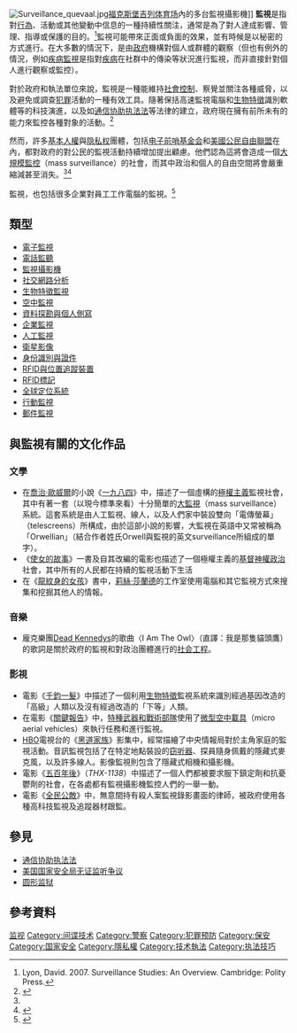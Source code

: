 {{Redirect|监控}}
[[File:Surveillance_quevaal.jpg|thumb]][[福克斯堡|福克斯堡]][[吉列体育场|吉列体育场]]內的多台監視攝影機]]
'''監視'''是指對[[行為|行為]]、活動或其他變動中信息的一種持續性關注，通常是為了對人達成影響、管理、指導或保護的目的。<ref>Lyon, David. 2007. Surveillance Studies: An Overview. Cambridge: Polity Press.</ref>監視可能帶來正面或負面的效果，並有時候是以秘密的方式進行。在大多數的情況下，是由[[政府|政府]]機構對個人或群體的觀察（但也有例外的情況，例如[[疾病監視|疾病監視]]是指對[[疾病|疾病]]在社群中的傳染等狀況進行監視，而非直接針對個人進行觀察或監控）。

對於政府和執法單位來說，監視是一種能維持[[社會控制|社會控制]]、察覺並關注各種威脅，以及避免或調查[[犯罪|犯罪]]活動的一種有效工具。隨著保括高速監視電腦和[[生物计量学|生物特徵]]識別軟體等的科技演進，以及如[[通信协助执法法|通信协助执法法]]等法律的建立，政府現在擁有前所未有的能力來監控各種對象的活動。<ref name="us-surveillance-soc">{{cite web|url=http://www.aclu.org/privacy/gen/index.html|title=Is the U.S. Turning Into a Surveillance Society?|work=American Civil Liberties Union|accessdate=March 13, 2009|archive-date=2009-10-20|archive-url=https://web.archive.org/web/20091020131214/https://www.aclu.org/privacy/gen/index.html|dead-url=no}}</ref>

然而，許多[[基本權_(憲法學)|基本人權]]與[[隐私权|隐私权]]團體，包括[[电子前哨基金会|电子前哨基金会]]和[[美國公民自由聯盟|美國公民自由聯盟]]在內，都對政府的對公民的監視活動持續增加提出顧慮。他們認為這將會造成一個[[大規模監控|大規模監控]]（mass surveillance）的社會，而其中政治和個人的自由空間將會嚴重縮減甚至消失。<ref name="us-surveillance-soc"/><ref name="bigger-monster">{{cite web|url=http://www.aclu.org/FilesPDFs/aclu_report_bigger_monster_weaker_chains.pdf|title=Bigger Monster, Weaker Chains: The Growth of an American Surveillance Society|date=January 15, 2003|work=American Civil Liberties Union|accessdate=March 13, 2009|archive-date=2012-10-06|archive-url=https://web.archive.org/web/20121006180731/http://www.aclu.org/FilesPDFs/aclu_report_bigger_monster_weaker_chains.pdf|dead-url=no}}</ref>

監視，也包括很多企業對員工工作電腦的監視。<ref>{{Cite web|url=http://www.banquyenphanmem.com/|title=區域網路監控軟體，員工監控軟體|accessdate=2018-03-08|author=|date=|publisher=|archive-date=2020-12-19|archive-url=https://web.archive.org/web/20201219003752/http://www.banquyenphanmem.com/|dead-url=yes}}</ref>

== 類型 ==
{{div col|colwidth=30em}}
*[[電子監視|電子監視]]
*[[電話監聽|電話監聽]]
*[[監視攝影機|監視攝影機]]
*[[社交網路分析|社交網路分析]]
*[[生物特徵監視|生物特徵監視]]
*[[空中監視|空中監視]]
*[[資料探勘與個人側寫|資料探勘與個人側寫]]
*[[企業監視|企業監視]]
*[[人工監視|人工監視]]
*[[衛星影像|衛星影像]]
*[[身份識別與證件|身份識別與證件]]
*[[RFID與位置追蹤裝置|RFID與位置追蹤裝置]]
*[[RFID標記|RFID標記]]
*[[全球定位系統|全球定位系統]]
*[[行動監視|行動監視]]
*[[郵件監視|郵件監視]]
{{div col end}}

== 與監視有關的文化作品 ==
=== 文學 ===
*在[[喬治·歐威爾|喬治·歐威爾]]的小說《[[一九八四|一九八四]]》中，描述了一個虛構的[[極權主義|極權主義]]監視社會，其中有著一套（以現今標準來看）十分簡單的[[大監視|大監視]]（mass surveillance）系統。這套系統是由人工監視、線人，以及人們家中裝設雙向「電傳螢幕」（telescreens）所構成，由於這部小說的影響，大監視在英語中又常被稱為「Orwellian」（結合作者姓氏Orwell與監視的英文surveillance所組成的單字）。
*《[[使女的故事|使女的故事]]》一書及自其改編的電影也描述了一個極權主義的[[基督|基督]][[神權政治|神權政治]]社會，其中所有的人民都在持續的監視活動下生活
*在《[[龍紋身的女孩|龍紋身的女孩]]》書中，[[莉絲·莎蘭德|莉絲·莎蘭德]]的工作室使用電腦和其它監視方式來搜集和挖掘其他人的情報。

=== 音樂 ===
*龐克樂團[[Dead_Kennedys|Dead Kennedys]]的歌曲〈I Am The Owl〉（直譯：我是那隻貓頭鷹）的歌詞是關於政府的監視和對政治團體進行的[[社会工程学|社会工程]]。

=== 影視 ===
*電影《[[千鈞一髮_(電影)|千鈞一髮]]》中描述了一個利用[[生物计量学|生物特徵]]監視系統來識別經過基因改造的「高級」人類以及沒有經過改造的「下等」人類。
*在電影《[[關鍵報告|關鍵報告]]》中，[[特種武器和戰術部隊|特種武器和戰術部隊]]使用了[[微型空中載具|微型空中載具]]（micro aerial vehicles）來執行任務和進行監視。
*[[HBO|HBO]]電視台的《[[黑道家族|黑道家族]]》影集中，經常描繪了中央情報局對於主角家庭的監視活動。音訊監視包括了在特定地點裝設的[[窃听器|窃听器]]、探員隨身佩戴的隱藏式麥克風，以及許多線人。影像監視則包含了隱藏式相機和攝影機。
*電影《[[五百年後|五百年後]]》（''THX-1138 ''）中描述了一個人們都被要求服下鎮定劑和抗憂鬱劑的社會，在各處都有監視攝影機監控人們的一舉一動。
*電影《[[全民公敵|全民公敵]]》中，無意間持有殺人案監視錄影畫面的律師，被政府使用各種高科技監視及追蹤器材跟監。

== 參見 ==
*[[通信协助执法法|通信协助执法法]]
*[[美国国家安全局无证监听争议|美国国家安全局无证监听争议]]
*[[圆形监狱|圆形监狱]]

== 參考資料 ==
{{reflist|2}}

{{谍报斗争}}

[[Category:监视|]]
[[Category:间谍技术|Category:间谍技术]]
[[Category:警察|Category:警察]]
[[Category:犯罪预防|Category:犯罪预防]]
[[Category:保安|Category:保安]]
[[Category:国家安全|Category:国家安全]]
[[Category:隱私權|Category:隱私權]]
[[Category:技术執法|Category:技术執法]]
[[Category:执法技巧|Category:执法技巧]]